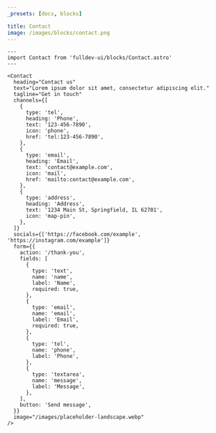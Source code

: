 ```yaml
---
_presets: [docs, blocks]

title: Contact
image: /images/blocks/contact.png
---
```


```astro live
---
import Contact from 'fulldev-ui/blocks/Contact.astro'
---

<Contact
  heading="Contact us"
  text="Lorem ipsum dolor sit amet, consectetur adipiscing elit."
  tagline="Get in touch"
  channels={[
    {
      type: 'tel',
      heading: 'Phone',
      text: '123-456-7890',
      icon: 'phone',
      href: 'tel:123-456-7890',
    },
    {
      type: 'email',
      heading: 'Email',
      text: 'contact@example.com',
      icon: 'mail',
      href: 'mailto:contact@example.com',
    },
    {
      type: 'address',
      heading: 'Address',
      text: '1234 Main St, Springfield, IL 62701',
      icon: 'map-pin',
    },
  ]}
  socials={['https://facebook.com/example', 'https://instagram.com/example']}
  form={{
    action: '/thank-you',
    fields: [
      {
        type: 'text',
        name: 'name',
        label: 'Name',
        required: true,
      },
      {
        type: 'email',
        name: 'email',
        label: 'Email',
        required: true,
      },
      {
        type: 'tel',
        name: 'phone',
        label: 'Phone',
      },
      {
        type: 'textarea',
        name: 'message',
        label: 'Message',
      },
    ],
    button: 'Send message',
  }}
  image="/images/placeholder-landscape.webp"
/>
```

